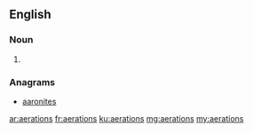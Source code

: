 ==English==

===Noun===
{{head|en|plural}}

# {{plural of|aeration|lang=en|nocat=1}}

===Anagrams===
* [[aaronites#English|aaronites]]

[[ar:aerations]]
[[fr:aerations]]
[[ku:aerations]]
[[mg:aerations]]
[[my:aerations]]